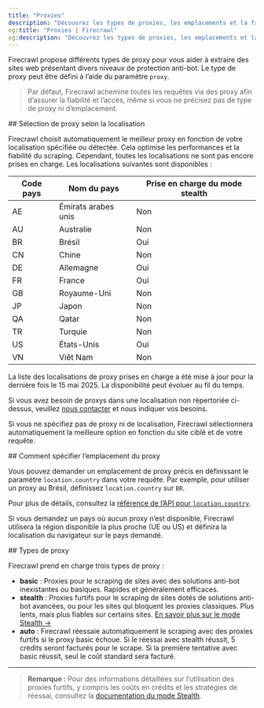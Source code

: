 ```yaml
---
title: "Proxies"
description: "Découvrez les types de proxies, les emplacements et la façon dont Firecrawl sélectionne les proxies pour vos requêtes."
og:title: "Proxies | Firecrawl"
og:description: "Découvrez les types de proxies, les emplacements et la façon dont Firecrawl sélectionne les proxies pour vos requêtes."
---
```



Firecrawl propose différents types de proxy pour vous aider à extraire des sites web présentant divers niveaux de protection anti-bot. Le type de proxy peut être défini à l’aide du paramètre `proxy`.

> Par défaut, Firecrawl achemine toutes les requêtes via des proxy afin d’assurer la fiabilité et l’accès, même si vous ne précisez pas de type de proxy ni d’emplacement.

<div id="location-based-proxy-selection">
  ## Sélection de proxy selon la localisation
</div>

Firecrawl choisit automatiquement le meilleur proxy en fonction de votre localisation spécifiée ou détectée. Cela optimise les performances et la fiabilité du scraping. Cependant, toutes les localisations ne sont pas encore prises en charge. Les localisations suivantes sont disponibles :

| Code pays | Nom du pays           | Prise en charge du mode stealth |
|-----------|------------------------|---------------------------------|
| AE        | Émirats arabes unis    | Non                             |
| AU        | Australie              | Non                             |
| BR        | Brésil                 | Oui                             |
| CN        | Chine                  | Non                             |
| DE        | Allemagne              | Oui                             |
| FR        | France                 | Oui                             |
| GB        | Royaume-Uni            | Non                             |
| JP        | Japon                  | Non                             |
| QA        | Qatar                  | Non                             |
| TR        | Turquie                | Non                             |
| US        | États-Unis             | Oui                             |
| VN        | Viêt Nam               | Non                             |

<Warning>La liste des localisations de proxy prises en charge a été mise à jour pour la dernière fois le 15 mai 2025. La disponibilité peut évoluer au fil du temps.</Warning>

Si vous avez besoin de proxys dans une localisation non répertoriée ci-dessus, veuillez [nous contacter](mailto:help@firecrawl.com) et nous indiquer vos besoins.

Si vous ne spécifiez pas de proxy ni de localisation, Firecrawl sélectionnera automatiquement la meilleure option en fonction du site ciblé et de votre requête.

<div id="how-to-specify-proxy-location">
  ## Comment spécifier l’emplacement du proxy
</div>

Vous pouvez demander un emplacement de proxy précis en définissant le paramètre `location.country` dans votre requête. Par exemple, pour utiliser un proxy au Brésil, définissez `location.country` sur `BR`.

Pour plus de détails, consultez la [référence de l’API pour `location.country`](https://docs.firecrawl.dev/api-reference/endpoint/scrape#body-location-country).

<CodeGroup>
  <LocationPython />

  <LocationNode />

  <LocationCURL />
</CodeGroup>

<Info>Si vous demandez un pays où aucun proxy n’est disponible, Firecrawl utilisera la région disponible la plus proche (UE ou US) et définira la localisation du navigateur sur le pays demandé.</Info>

<div id="proxy-types">
  ## Types de proxy
</div>

Firecrawl prend en charge trois types de proxy :

* **basic** : Proxies pour le scraping de sites avec des solutions anti-bot inexistantes ou basiques. Rapides et généralement efficaces.
* **stealth** : Proxies furtifs pour le scraping de sites dotés de solutions anti-bot avancées, ou pour les sites qui bloquent les proxies classiques. Plus lents, mais plus fiables sur certains sites. [En savoir plus sur le mode Stealth →](/fr/features/stealth-mode)
* **auto** : Firecrawl réessaie automatiquement le scraping avec des proxies furtifs si le proxy basic échoue. Si le réessai avec stealth réussit, 5 crédits seront facturés pour le scrape. Si la première tentative avec basic réussit, seul le coût standard sera facturé.

***

> **Remarque :** Pour des informations détaillées sur l’utilisation des proxies furtifs, y compris les coûts en crédits et les stratégies de réessai, consultez la [documentation du mode Stealth](/fr/features/stealth-mode).